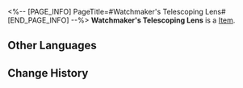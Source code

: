 <%-- [PAGE_INFO]
PageTitle=#Watchmaker's Telescoping Lens#
[END_PAGE_INFO] --%>
{{Item Infobox
|id          = 41181
|image       = Item Watchmaker's Telescoping Lens.png
|type        = 
|invCategory = Relics
|rarity      = 3
|effect      = 
|description = An eyepiece with gold carvings. The lens reflects the wonders from far away to help its owner peer through the illusory dreams.
|source1     = [[Cavern of Corrosion: The Reverie (Dreamscape)]]
}}
'''Watchmaker's Telescoping Lens''' is a [[Item]].

==Other Languages==
{{Other Languages
|en   = Watchmaker's Telescoping Lens
|zhs  = 钟表匠的极目透镜
|zht  = 鐘錶匠的極目透鏡
|ja   = 時計屋の望遠レンズ
|ko   = 시계공의 망원 렌즈
|es   = Lente telescópica del Relojero
|fr   = Loupe monoculaire de l'Horloger
|ru   = Телескопическая линза Часовщика
|th   = Watchmaker's Telescoping Lens
|vi   = Thấu Kính Của Thợ Đồng Hồ
|de   = Polare Linse des Uhrmachers
|id   = Watchmaker's Telescoping Lens
|pt   = Lente Telescópica do Relojoeiro
}}

==Change History==
{{Change History|2.0}}
